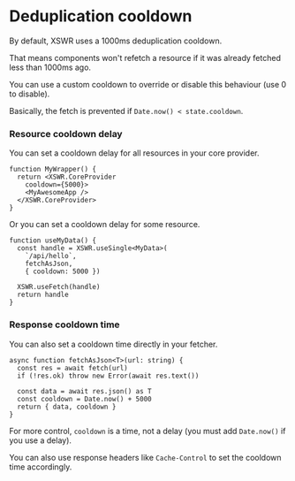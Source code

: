 # Deduplication cooldown

By default, XSWR uses a 1000ms deduplication cooldown. 

That means components won't refetch a resource if it was already fetched less than 1000ms ago.

You can use a custom cooldown to override or disable this behaviour (use 0 to disable).

Basically, the fetch is prevented if `Date.now() < state.cooldown`.

### Resource cooldown delay

You can set a cooldown delay for all resources in your core provider.

```tsx
function MyWrapper() {
  return <XSWR.CoreProvider
    cooldown={5000}>
    <MyAwesomeApp />
  </XSWR.CoreProvider>
}
```

Or you can set a cooldown delay for some resource.

```tsx
function useMyData() {
  const handle = XSWR.useSingle<MyData>(
    `/api/hello`, 
    fetchAsJson,
    { cooldown: 5000 })

  XSWR.useFetch(handle)
  return handle
}
```

### Response cooldown time

You can also set a cooldown time directly in your fetcher.

```tsx
async function fetchAsJson<T>(url: string) {
  const res = await fetch(url)
  if (!res.ok) throw new Error(await res.text())

  const data = await res.json() as T
  const cooldown = Date.now() + 5000
  return { data, cooldown }
}
```

For more control, `cooldown` is a time, not a delay (you must add `Date.now()` if you use a delay).

You can also use response headers like `Cache-Control` to set the cooldown time accordingly.